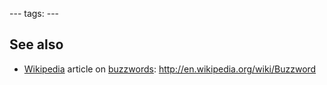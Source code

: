 ---
tags:
---
== See also ==

* [[Wikipedia]] article on [[buzzwords]]: http://en.wikipedia.org/wiki/Buzzword
